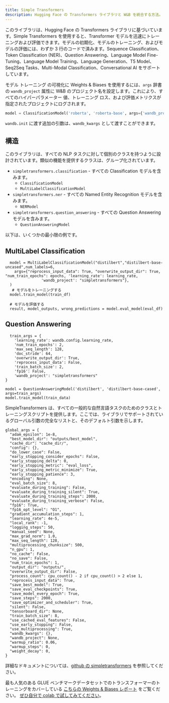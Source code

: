 ```yaml
---
title: Simple Transformers
description: Hugging Face の Transformers ライブラリと W&B を統合する方法。
---
```


このライブラリは、Hugging Face の Transformers ライブラリに基づいています。Simple Transformers を使用すると、Transformer モデルを迅速にトレーニングおよび評価できます。モデルの初期化、モデルのトレーニング、およびモデルの評価には、わずか 3 行のコードで済みます。Sequence Classification、Token Classification \(NER\)、Question Answering、Language Model Fine-Tuning、Language Model Training、Language Generation、T5 Model、Seq2Seq Tasks、Multi-Modal Classification、Conversational AI をサポートしています。

モデル トレーニング の可視化に Weights & Biases を使用するには、`args` 辞書の `wandb_project` 属性に W&B のプロジェクト名を設定します。これにより、すべてのハイパーパラメーター 値、トレーニング ロス、および評価メトリクスが指定されたプロジェクトにログされます。

```python
model = ClassificationModel('roberta', 'roberta-base', args={'wandb_project': 'project-name'})
```

`wandb.init` に渡す追加の引数は、`wandb_kwargs` として渡すことができます。

## 構造

このライブラリは、すべての NLP タスクに対して個別のクラスを持つように設計されています。類似の機能を提供するクラスは、グループ化されています。

* `simpletransformers.classification` - すべての Classification モデルを含みます。
  * `ClassificationModel`
  * `MultiLabelClassificationModel`
* `simpletransformers.ner` - すべての Named Entity Recognition モデルを含みます。
  * `NERModel`
* `simpletransformers.question_answering` - すべての Question Answering モデルを含みます。
  * `QuestionAnsweringModel`

以下は、いくつかの最小限の例です。

## MultiLabel Classification

```text
  model = MultiLabelClassificationModel("distilbert","distilbert-base-uncased",num_labels=6,
    args={"reprocess_input_data": True, "overwrite_output_dir": True, "num_train_epochs": epochs, 'learning_rate': learning_rate,
                'wandb_project': "simpletransformers"},
  )
   # モデルをトレーニングする
  model.train_model(train_df)

  # モデルを評価する
  result, model_outputs, wrong_predictions = model.eval_model(eval_df)
```

## Question Answering

```text
  train_args = {
    'learning_rate': wandb.config.learning_rate,
    'num_train_epochs': 2,
    'max_seq_length': 128,
    'doc_stride': 64,
    'overwrite_output_dir': True,
    'reprocess_input_data': False,
    'train_batch_size': 2,
    'fp16': False,
    'wandb_project': "simpletransformers"
}

model = QuestionAnsweringModel('distilbert', 'distilbert-base-cased', args=train_args)
model.train_model(train_data)
```

SimpleTransformers は、すべての一般的な自然言語タスクのためのクラスとトレーニングスクリプトを提供します。ここでは、ライブラリでサポートされているグローバル引数の完全なリストと、そのデフォルト引数を示します。

```text
global_args = {
  "adam_epsilon": 1e-8,
  "best_model_dir": "outputs/best_model",
  "cache_dir": "cache_dir/",
  "config": {},
  "do_lower_case": False,
  "early_stopping_consider_epochs": False,
  "early_stopping_delta": 0,
  "early_stopping_metric": "eval_loss",
  "early_stopping_metric_minimize": True,
  "early_stopping_patience": 3,
  "encoding": None,
  "eval_batch_size": 8,
  "evaluate_during_training": False,
  "evaluate_during_training_silent": True,
  "evaluate_during_training_steps": 2000,
  "evaluate_during_training_verbose": False,
  "fp16": True,
  "fp16_opt_level": "O1",
  "gradient_accumulation_steps": 1,
  "learning_rate": 4e-5,
  "local_rank": -1,
  "logging_steps": 50,
  "manual_seed": None,
  "max_grad_norm": 1.0,
  "max_seq_length": 128,
  "multiprocessing_chunksize": 500,
  "n_gpu": 1,
  "no_cache": False,
  "no_save": False,
  "num_train_epochs": 1,
  "output_dir": "outputs/",
  "overwrite_output_dir": False,
  "process_count": cpu_count() - 2 if cpu_count() > 2 else 1,
  "reprocess_input_data": True,
  "save_best_model": True,
  "save_eval_checkpoints": True,
  "save_model_every_epoch": True,
  "save_steps": 2000,
  "save_optimizer_and_scheduler": True,
  "silent": False,
  "tensorboard_dir": None,
  "train_batch_size": 8,
  "use_cached_eval_features": False,
  "use_early_stopping": False,
  "use_multiprocessing": True,
  "wandb_kwargs": {},
  "wandb_project": None,
  "warmup_ratio": 0.06,
  "warmup_steps": 0,
  "weight_decay": 0,
}
```

詳細なドキュメントについては、[github の simpletransformers](https://github.com/ThilinaRajapakse/simpletransformers) を参照してください。

最も人気のある GLUE ベンチマークデータセットでのトランスフォーマーのトレーニングをカバーしている [こちらの Weights & Biases レポート](https://app.wandb.ai/cayush/simpletransformers/reports/Using-simpleTransformer-on-common-NLP-applications---Vmlldzo4Njk2NA) をご覧ください。 [ぜひ自分で colab で試してみてください](https://colab.research.google.com/drive/1oXROllqMqVvBFcPgTKJRboTq96uWuqSz?usp=sharing)。